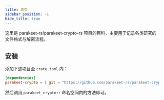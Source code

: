 ```yaml
---
title: 首页
sidebar_position: -1
hide_title: true
---
```



这里是 <GitHub>parakeet-rs/parakeet-crypto-rs</GitHub>
项目的百科，主要用于记录各类研究的文件格式与解密流程。

## 安装

添加下述项目至 `crate.toml` 内：

```toml
[dependencies]
parakeet-crypto = { git = "https://github.com/parakeet-rs/parakeet-crypto-rs" }
```

然后调用 `parakeet_crypto::` 命名空间内的方法即可。
